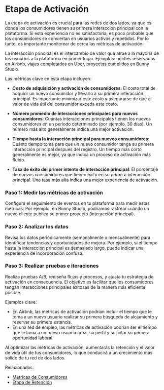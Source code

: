 
# Etapa de Activación

La etapa de activación es crucial para las redes de dos lados, ya que es donde los consumidores tienen su primera interacción principal con la plataforma. Si esta experiencia no es satisfactoria, es poco probable que los consumidores se conviertan en usuarios activos y repetidos. Por lo tanto, es importante monitorear de cerca las métricas de activación.

<Callout>
La interacción principal es el intercambio de valor que atrae a la mayoría de los usuarios a la plataforma en primer lugar. Ejemplos: noches reservadas en Airbnb, viajes completados en Uber, proyectos cumplidos en Bunny Studio.
</Callout>

Las métricas clave en esta etapa incluyen:

- **Costo de adquisición y activación de consumidores**: El costo total de adquirir un nuevo consumidor y llevarlo a su primera interacción principal. Es importante minimizar este costo y asegurarse de que el valor de vida útil del consumidor exceda este costo.

- **Número promedio de interacciones principales para nuevos consumidores**: Cuántas interacciones principales tienen los nuevos consumidores en un período determinado (por ejemplo, 30 días). Un número más alto generalmente indica una mejor activación.

- **Tiempo hasta la interacción principal para nuevos consumidores**: Cuánto tiempo toma para que un nuevo consumidor tenga su primera interacción principal después del registro. Un tiempo más corto generalmente es mejor, ya que indica un proceso de activación más fluido.

- **Tasa de éxito del primer intento de interacción principal**: El porcentaje de nuevos consumidores que tienen éxito en su primera interacción principal. Una tasa más alta indica una mejor experiencia de activación.

<Steps>

### Paso 1: Medir las métricas de activación
Configura el seguimiento de eventos en tu plataforma para medir estas métricas. Por ejemplo, en Bunny Studio, podríamos rastrear cuándo un nuevo cliente publica su primer proyecto (interacción principal).

### Paso 2: Analizar los datos
Revisa los datos periódicamente (semanalmente o mensualmente) para identificar tendencias y oportunidades de mejora. Por ejemplo, si el tiempo hasta la interacción principal es demasiado largo, puede indicar una experiencia de incorporación confusa.

### Paso 3: Realizar pruebas e iteraciones
Realiza pruebas A/B, rediseña flujos y procesos, y ajusta tu estrategia de activación en consecuencia. El objetivo es facilitar que los consumidores tengan interacciones principales exitosas de la manera más eficiente posible.

</Steps>

Ejemplos clave:

- En Airbnb, las métricas de activación podrían incluir el tiempo que le toma a un nuevo usuario realizar su primera búsqueda de alojamiento y reservar su primera estancia.
- En una red de empleo, las métricas de activación podrían ser el tiempo que le toma a un nuevo usuario crear su perfil y solicitar su primera oportunidad laboral.

Al optimizar las métricas de activación, aumentarás la retención y el valor de vida útil de tus consumidores, lo que conducirá a un crecimiento más sólido de tu red de dos lados.

Relacionados:

- [Métricas de Consumidores](/indicadores-rendimiento/metricas-consumidores)
- [Etapa de Retención](/indicadores-rendimiento/metricas-consumidores/metricas-consumidores-retencion)